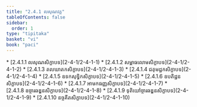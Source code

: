 ```yaml
---
title: "2.4.1 លសុណវគ្គ"
tableOfContents: false
sidebar:
  order: 1
type: "tipitaka"
basket: "vi"
book: "paci"
---
```



<DynamicBreadcrumb />



<TableOfContents book="paci" section="2.4.1">
* [2.4.1.1 លសុណសិក្ខាបទ](2-4-1/2-4-1-1)
* [2.4.1.2 សម្ពាធលោមសិក្ខាបទ](2-4-1/2-4-1-2)
* [2.4.1.3 តលឃាតកសិក្ខាបទ](2-4-1/2-4-1-3)
* [2.4.1.4 ជតុមដ្ឋកសិក្ខាបទ](2-4-1/2-4-1-4)
* [2.4.1.5 ឧទកសុទ្ធិកសិក្ខាបទ](2-4-1/2-4-1-5)
* [2.4.1.6 ឧបតិដ្ឋនសិក្ខាបទ](2-4-1/2-4-1-6)
* [2.4.1.7 អាមកធញ្ញសិក្ខាបទ](2-4-1/2-4-1-7)
* [2.4.1.8 ឧច្ចារឆឌ្ឌនសិក្ខាបទ](2-4-1/2-4-1-8)
* [2.4.1.9 ទុតិយៅច្ចារឆឌ្ឌនសិក្ខាបទ](2-4-1/2-4-1-9)
* [2.4.1.10 នច្ចគីតសិក្ខាបទ](2-4-1/2-4-1-10)
</TableOfContents>